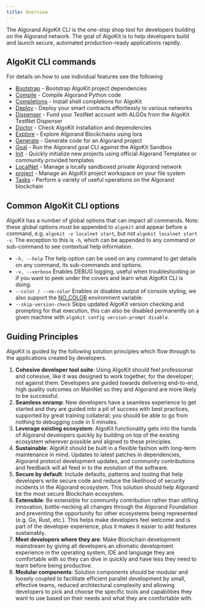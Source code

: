 ```yaml
---
title: Overview
---
```


The Algorand AlgoKit CLI is the one-stop shop tool for developers building on the Algorand network. The goal of AlgoKit is to help developers build and launch secure, automated production-ready applications rapidly.

## AlgoKit CLI commands

For details on how to use individual features see the following

- [Bootstrap](/build/algokit/cli/features/project_cmd/bootstrap/) - Bootstrap AlgoKit project dependencies
- [Compile](/build/algokit/cli/features/compile/) - Compile Algorand Python code
- [Completions](/build/algokit/cli/features/completions/) - Install shell completions for AlgoKit
- [Deploy](/build/algokit/cli/features/project_cmd/deploy/) - Deploy your smart contracts effortlessly to various networks
- [Dispenser](/build/algokit/cli/features/dispenser/) - Fund your TestNet account with ALGOs from the AlgoKit TestNet Dispenser
- [Doctor](/build/algokit/cli/features/doctor/) - Check AlgoKit installation and dependencies
- [Explore](/build/algokit/cli/features/explore/) - Explore Algorand Blockchains using lora
- [Generate](/build/algokit/cli/features/generate/) - Generate code for an Algorand project
- [Goal](/build/algokit/cli/features/goal/) - Run the Algorand goal CLI against the AlgoKit Sandbox
- [Init](/build/algokit/cli/features/init/) - Quickly initialize new projects using official Algorand Templates or community provided templates
- [LocalNet](/build/algokit/cli/features/localnet/) - Manage a locally sandboxed private Algorand network
- [project](/build/algokit/cli/features/project/) - Manage an AlgoKit project workspace on your file system
- [Tasks](/build/algokit/cli/features/tasks/) - Perform a variety of useful operations on the Algorand blockchain

## Common AlgoKit CLI options

AlgoKit has a number of global options that can impact all commands. Note: these global options must be appended to `algokit` and appear before a command, e.g. `algokit -v localnet start`, but not `algokit localnet start -v`. The exception to this is `-h`, which can be appended to any command or sub-command to see contextual help information.

- `-h, --help` The help option can be used on any command to get details on any command, its sub-commands and options.
- `-v, --verbose` Enables DEBUG logging, useful when troubleshooting or if you want to peek under the covers and learn what AlgoKit CLI is doing.
- `--color / --no-color` Enables or disables output of console styling, we also support the [NO_COLOR](https://no-color.org) environment variable.
- `--skip-version-check` Skips updated AlgoKit version checking and prompting for that execution, this can also be disabled permanently on a given machine with `algokit config version-prompt disable`.

## Guiding Principles

AlgoKit is guided by the following solution principles which flow through to the applications created by developers.

1. **Cohesive developer tool suite**: Using AlgoKit should feel professional and cohesive, like it was designed to work together, for the developer; not against them. Developers are guided towards delivering end-to-end, high quality outcomes on MainNet so they and Algorand are more likely to be successful.
2. **Seamless onramp**: New developers have a seamless experience to get started and they are guided into a pit of success with best practices, supported by great training collateral; you should be able to go from nothing to debugging code in 5 minutes.
3. **Leverage existing ecosystem**: AlgoKit functionality gets into the hands of Algorand developers quickly by building on top of the existing ecosystem wherever possible and aligned to these principles.
4. **Sustainable**: AlgoKit should be built in a flexible fashion with long-term maintenance in mind. Updates to latest patches in dependencies, Algorand protocol development updates, and community contributions and feedback will all feed in to the evolution of the software.
5. **Secure by default**: Include defaults, patterns and tooling that help developers write secure code and reduce the likelihood of security incidents in the Algorand ecosystem. This solution should help Algorand be the most secure Blockchain ecosystem.
6. **Extensible**: Be extensible for community contribution rather than stifling innovation, bottle-necking all changes through the Algorand Foundation and preventing the opportunity for other ecosystems being represented (e.g. Go, Rust, etc.). This helps make developers feel welcome and is part of the developer experience, plus it makes it easier to add features sustainably.
7. **Meet developers where they are**: Make Blockchain development mainstream by giving all developers an idiomatic development experience in the operating system, IDE and language they are comfortable with so they can dive in quickly and have less they need to learn before being productive.
8. **Modular components**: Solution components should be modular and loosely coupled to facilitate efficient parallel development by small, effective teams, reduced architectural complexity and allowing developers to pick and choose the specific tools and capabilities they want to use based on their needs and what they are comfortable with.
